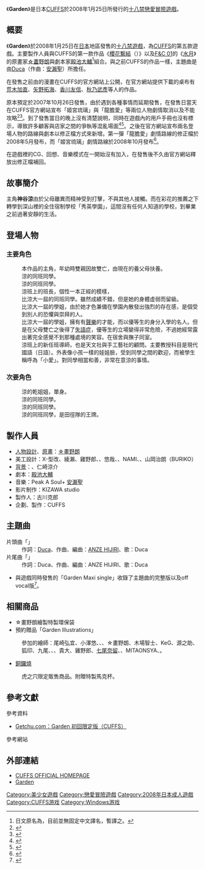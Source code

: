 
{{Infobox animanga/Headerofja
|標題= Garden
|圖像= Garden game cover.jpg
|尺寸= 
|說明= 	《Garden》遊戲封面。
|日文名稱= 
|英文名稱= 
|假名= 
|羅馬字= 
|類型= 校園、戀愛
}}
{{Infobox animanga/Game
|標題= 
|遊戲類型= [[戀愛冒險遊戲|戀愛冒險遊戲]]
|使用平臺= [[Microsoft_Windows|Windows]]98SE/2000/Me/XP/Vista
|最低配備= 
|推薦配備= 
|遊戲引擎= 
|修正檔= 
|最新版本= Ver2.10<ref>{{cite web|url=http://www.cuffs.co.jp/04_Garden/support/support.htm|script-title=ja:Garden 修正パッチ　Ver2.10|accessdate=2008-12-07|language=ja|deadurl=yes|archiveurl=https://web.archive.org/web/20081210165359/http://www.cuffs.co.jp/04_Garden/support/support.htm|archivedate=2008-12-10}}</ref>
|開發團隊= CUFFS
|代理商= 
|製作人= 
|監製= 
|腳本= 
|人物設定= ☆畫野朗
|音樂= 
|媒體= [[DVD-ROM|DVD-ROM]]
|遊戲人數= 1人
|發售日= 2008年1月25日
|啟用時期= 
|售價= [[日幣|日幣]]9240圓（含稅）
|銷售數量= 
|對象年齡= 18禁
|周邊界面= 
|內容圖片= 
|名字變更= 可以
|結局數= 
|記錄檔數= 150
|記錄檔容量= 
|快速記錄= 
|快速讀取= 
|繼續遊戲= 
|畫面尺寸= 800×600
|全螢幕表示模式= 有
|音樂形式= [[PCM|PCM]]
|角色配音= 有
|訊息回顧= 
|CG模式= 有
|音樂模式= 有
|回憶模式= 有
|訊息略過= 有
|自動模式= 有
|其他= 
}}
{{Infobox animanga/Footerofja}}
《'''Garden'''》是日本[[CUFFS|CUFFS]]於2008年1月25日所發行的[[日本成人遊戲|十八禁]][[戀愛冒險遊戲|戀愛冒險遊戲]]。

== 概要 ==
《'''Garden'''》於2008年1月25日在[[日本|日本]]地區發售的[[日本成人遊戲|十八禁遊戲]]，為[[CUFFS|CUFFS]]的第五款遊戲。主要製作人員與CUFFS的第一款作品《[[櫻花結|櫻花繫結]]（{{Link|ja|さくらむすび}}）》以及[[F&C|F&C 01]]的《[[水月_(遊戲)|水月]]》的原畫家[[☆畫野朗|☆畫野朗]]與劇本家[[殿池大輔|殿池大輔]]<ref>日文原名為{{lang|ja|トノイケダイスケ}}，目前並無固定中文譯名，暫譯之。</ref>組合。與之前CUFFS的作品一樣，主題曲是由[[Duca|Duca]]（作曲：[[安瀨聖|安瀨聖]]）所擔任。

在發售之前由{{lang|ja|森嶋プチ}}的漫畫在CUFFS的官方網站上公開，在官方網站提供下載的桌布有[[荒木加直|荒木加直]]、[[矢野拓海|矢野拓海]]、[[香川友信|香川友信]]、[[秋乃武彥|秋乃武彥]]等人的作品。

原本預定於2007年10月26日發售，由於遇到各種事情而延期發售，在發售日當天在CUFFS官方網站宣布「姬宮琉璃」與「龍膽愛」等兩位人物劇情取消以及不能攻略<ref>{{cite web|url=http://www.cuffs.co.jp/04_Garden/support/support_2.htm|script-title=ja:『GARDEN』についてのお知らせ|accessdate=2008-06-01|language=ja|deadurl=yes|archiveurl=https://web.archive.org/web/20080513092414/http://www.cuffs.co.jp/04_Garden/support/support_2.htm|archivedate=2008-05-13}}</ref><ref>{{cite web|url=http://www.akibablog.net/archives/2008/01/cuffs-garden-080127.html|script-title=ja:未完成で発売された「Garden」　買取価格が急降下::アキバBlog|accessdate=2008-06-01|language=ja|archive-date=2019-05-05|archive-url=https://web.archive.org/web/20190505174406/http://www.akibablog.net/archives/2008/01/cuffs-garden-080127.html|dead-url=no}}</ref>。到了發售當日的晚上沒有清楚說明，同時在遊戲內的用戶手冊也沒有標示，導致許多顧客與店家之間的爭執等混亂場面<ref>{{cite web|url=http://www.akibablog.net/archives/2008/01/garden-080129.html|script-title=ja:エロゲーGarden　「問屋への返品は・・・無理でしょうね」　中古は超特価::アキバBlog|accessdate=2008-06-01|language=ja|archive-date=2019-05-15|archive-url=https://web.archive.org/web/20190515181449/http://www.akibablog.net/archives/2008/01/garden-080129.html|dead-url=no}}</ref><ref>{{cite web|url=http://www.akibablog.net/archives/2008/01/garden-080128.html|script-title=ja:まだまだ下がるよ「Garden」::アキバBlog|accessdate=2008-06-01|language=ja|archive-date=2019-05-15|archive-url=https://web.archive.org/web/20190515173320/http://www.akibablog.net/archives/2008/01/garden-080128.html|dead-url=no}}</ref>。之後在官方網站宣布兩名登場人物的路線與劇本以修正檔方式來新增。第一彈「龍膽愛」劇情路線的修正檔於2008年5月發布，而「姬宮琉璃」劇情路線於2008年10月發布<ref>{{cite web|url=http://www.cuffs.co.jp/04_Garden/support/support_3.htm|script-title=ja:愛・瑠璃シナリオの配布についてのお知らせ|accessdate=2008-06-01|language=ja|deadurl=yes|archiveurl=https://web.archive.org/web/20080511122347/http://www.cuffs.co.jp/04_Garden/support/support_3.htm|archivedate=2008-05-11}}</ref>。

在遊戲裡的CG、回想、音樂模式在一開始沒有加入，在發售後不久由官方網站釋放出修正檔補回。

== 故事簡介 ==
主角'''神谷涼'''由於父母離異而精神受到打擊，不與其他人接觸。而在彩花的推薦之下轉學到深山裡的全住宿制學校「秀英學園」，這間沒有任何人知道的學校，到畢業之前過著安靜的生活。

== 登場人物 ==
=== 主要角色 ===
;{{nihongo|神谷 涼|神谷 涼（かみや りょう）||[[聲優|聲優]]：無}}
:本作品的主角，年幼時雙親因故雙亡，由現在的養父母扶養。
;{{nihongo|星野 繪里香|星野 絵里香（ほしの えりか）||聲優：[[白波遙|白波遙]]}}
:涼的同班同學。
;{{nihongo|姬宮 琉璃|姫宮 瑠璃（ひめみや るり）||聲優：[[月城真菜|月城真菜]]}}
:涼的同班同學。
;{{nihongo|鈴村 字美|鈴村 あざみ（すずむら あざみ）||聲優：[[大波こなみ|大波こなみ]]}}
:涼班上的班長，個性一本正經的模樣，
;{{nihongo|春日 櫻子|春日 桜子（かすが さくらこ）||聲優：[[まきいづみ|まきいづみ]]}}
:比涼大一屆的同班同學。雖然成績不錯，但是她的身體虛弱而留級。
;{{nihongo|春日 撫子|春日 撫子（かすが なでしこ）||聲優：まきいづみ}}
:比涼大一屆的學姐，由於她才色兼備在學園內散發出強烈的存在感，是個受到別人的恐懼與崇拜的人。
;{{nihongo|音川 小夜|音川 小夜（おとかわ さよ）||聲優：[[楠鈴音|楠鈴音]]}}
:比涼大一屆的學姐，擁有有[[聲樂|聲樂]]的才能，而以優等生的身分入學的名人。但是在父母雙亡之後得了[[失語症|失語症]]，優等生的立場變得非常危險，不過她經常露出著完全感覺不到那種處境的笑容。在宿舍與撫子同室。
;{{nihongo|龍膽 愛|竜胆 愛（りんどう まな）||聲優：[[羽高なる|羽高なる]]}}
:涼班上的新任班導師，也是天文社與手工藝社的顧問。主要教授科目是現代國語（日語）。外表像小孩一樣的娃娃臉，受到同學之間的歡迎，而被學生稱呼為「小愛」。對同學相當和善，非常在意涼的事情。

=== 次要角色 ===
;{{nihongo|柊 彩花|柊 彩花（ひいらぎ あやか）||聲優：[[遠野そよぎ|遠野そよぎ]]}}
:涼的乾姐姐，單身。
;{{nihongo|日下部 俊也|日下部 俊也（くさかべ としや）||聲優：[[竹山いづも|竹山いづも]]}}
:涼的同班同學。
;{{nihongo|島津 純一|島津 純一（しまづ じゅんいち）||聲優：[[山内花梨|山内花梨]]}}
:涼的同班同學。
;{{nihongo|坂上 仁|坂上 仁（さかがみ じん）||聲優：[[小次狼|小次狼]]}}
:涼的同班同學，是田徑隊的王牌。
;{{nihongo|青葉 千夏|青葉 千夏（あおば ちか）||聲優：白波遙}}
:

== 製作人員 ==
*[[人物設計|人物設計]]、[[原畫|原畫]]：[[☆畫野朗|☆畫野朗]]
*美工設計：X-型改、綾瀨、雞野郎、{{lang|ja|フレイヤ}}、悠哉、{{lang|ja|伊武もいな}}、NAMI、{{lang|ja|兼清みわ}}、山岡治朗（BURIKO）
*[[背景|背景]]：{{lang|ja|有限会社じゃっく}}、仁崎涼介
*劇本：[[殿池大輔|殿池大輔]]
*音樂：Peak A Soul+ [[安瀨聖|安瀨聖]]
*影片制作：KIZAWA studio
*製作人：古川克郎
*企劃、製作：CUFFS

== 主題曲 ==
;片頭曲「{{lang|ja|アイの庭}}」
:作詞：[[Duca|Duca]]、作曲、編曲：[[安瀨聖|ANZE HIJIRI]]、歌：Duca
;片尾曲「{{lang|ja|夢遥か}}」
:作詞：Duca、作曲、編曲：ANZE HIJIRI、歌：Duca
*與遊戲同時發售的「Garden Maxi single」收錄了主題曲的完整版以及off vocal版<ref>{{cite web|url=http://www.getchu.com/soft.phtml?id=503245|script-title=ja:Getchu.com：PCゲーム Garden OPテーマ「アイの庭」／Duca (CUFFS)|accessdate=2008-06-01|language=ja|archive-date=2016-03-06|archive-url=https://web.archive.org/web/20160306152414/http://www.getchu.com/soft.phtml?id=503245|dead-url=no}}</ref>。

== 相關商品 ==
*☆畫野朗繪製特製環保袋
*預約贈品「Garden Illustrations」
:參加的繪師：尾崎弘宜、小澤悠、{{lang|ja|兼清みわ}}、{{lang|ja|カントク}}、☆畫野朗、木場智士、KeG、源之助、狐印、九尾、{{lang|ja|シコルスキー}}、{{lang|ja|すまき俊吾}}、貴大、雞野郎、[[七尾奈留|七尾奈留]]、{{lang|ja|緋賀ゆかり}}、MITAONSYA、{{lang|ja|みやま零}}。
*[[銅鑼燒|銅鑼燒]]
:虎之穴限定販售商品。附贈特製馬克杯。

== 參考文獻 ==
<div class="references-small">
;參考資料
*[http://www.getchu.com/soft.phtml?id=360305 Getchu.com：Garden 初回限定版（CUFFS）] {{Wayback|url=http://www.getchu.com/soft.phtml?id=360305 |date=20161210172721 }}{{Ja icon}}

;參考網站
<references />
</div>

== 外部連結 ==
* [http://www.cuffs.co.jp/ CUFFS OFFICIAL HOMEPAGE]{{Wayback|url=http://www.cuffs.co.jp/ |date=20101121025757 }} {{ja icon}}
* [http://www.cuffs.co.jp/products/garden/ Garden]{{Wayback|url=http://www.cuffs.co.jp/products/garden/ |date=20201101004347 }} {{ja icon}}

{{CUFFS}}

[[Category:美少女遊戲|Category:美少女遊戲]]
[[Category:戀愛冒險遊戲|Category:戀愛冒險遊戲]]
[[Category:2008年日本成人遊戲|Category:2008年日本成人遊戲]]
[[Category:CUFFS游戏|Category:CUFFS游戏]]
[[Category:Windows游戏|Category:Windows游戏]]